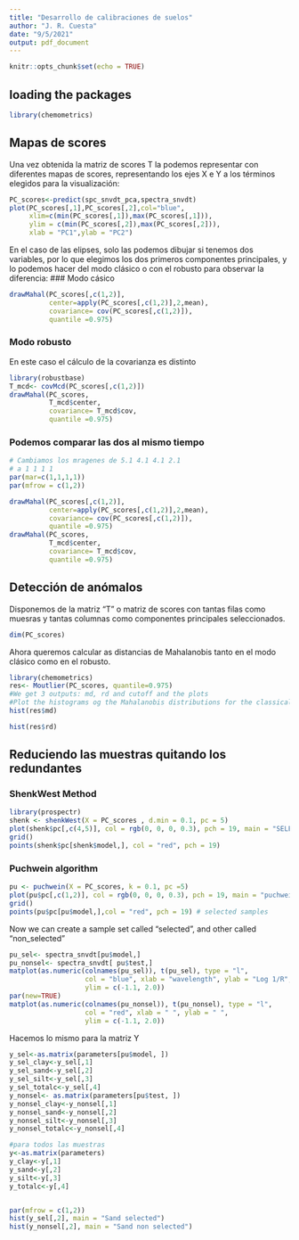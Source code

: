 ---
title: "Desarrollo de calibraciones de suelos"
author: "J. R. Cuesta"
date: "9/5/2021"
output: pdf_document
---

```{r setup, include=FALSE}
knitr::opts_chunk$set(echo = TRUE)
```
## loading the packages
```{r}
library(chemometrics)
```

## Mapas de scores
Una vez obtenida la matriz de scores T la podemos representar con diferentes mapas de scores, representando los ejes X e Y a los términos elegidos para la visualización:
```{r}
PC_scores<-predict(spc_snvdt_pca,spectra_snvdt)
plot(PC_scores[,1],PC_scores[,2],col="blue",
     xlim=c(min(PC_scores[,1]),max(PC_scores[,1])),
     ylim = c(min(PC_scores[,2]),max(PC_scores[,2])),
     xlab = "PC1",ylab = "PC2")
```
En el caso de las elipses, solo las podemos dibujar si tenemos dos variables, por lo que elegimos los dos primeros componentes principales, y lo podemos hacer del modo clásico o con el robusto para observar la diferencia:
### Modo cásico
```{r}
drawMahal(PC_scores[,c(1,2)], 
          center=apply(PC_scores[,c(1,2)],2,mean),
          covariance= cov(PC_scores[,c(1,2)]),
          quantile =0.975)
```
### Modo robusto
En este caso el cálculo de la covarianza es distinto
```{r}
library(robustbase)
T_mcd<- covMcd(PC_scores[,c(1,2)])
drawMahal(PC_scores, 
          T_mcd$center,
          covariance= T_mcd$cov,
          quantile =0.975)
```
### Podemos comparar las dos al mismo tiempo
```{r}
# Cambiamos los mragenes de 5.1 4.1 4.1 2.1
# a 1 1 1 1
par(mar=c(1,1,1,1))
par(mfrow = c(1,2))

drawMahal(PC_scores[,c(1,2)], 
          center=apply(PC_scores[,c(1,2)],2,mean),
          covariance= cov(PC_scores[,c(1,2)]),
          quantile =0.975)
drawMahal(PC_scores, 
          T_mcd$center,
          covariance= T_mcd$cov,
          quantile =0.975)
```




## Detección de anómalos
Disponemos de la matriz "T" o matriz de scores con tantas filas como muesras y tantas columnas como componentes principales seleccionados.
```{r}
dim(PC_scores)
```
Ahora queremos calcular as distancias de Mahalanobis tanto en el modo clásico como en el robusto.
```{r}
library(chemometrics)
res<- Moutlier(PC_scores, quantile=0.975)
#We get 3 outputs: md, rd and cutoff and the plots
#Plot the histograms og the Mahalanobis distributions for the classical and robust methods
hist(res$md)

hist(res$rd)
```

## Reduciendo las muestras quitando los redundantes
### ShenkWest Method
```{r}
library(prospectr)
shenk <- shenkWest(X = PC_scores , d.min = 0.1, pc = 5)
plot(shenk$pc[,c(4,5)], col = rgb(0, 0, 0, 0.3), pch = 19, main = "SELECT") 
grid()
points(shenk$pc[shenk$model,], col = "red", pch = 19)
```
### Puchwein algorithm
```{r}
pu <- puchwein(X = PC_scores, k = 0.1, pc =5)
plot(pu$pc[,c(1,2)], col = rgb(0, 0, 0, 0.3), pch = 19, main = "puchwein") 
grid()
points(pu$pc[pu$model,],col = "red", pch = 19) # selected samples
```
Now we can create a sample set called "selected", and other called "non_selected" 
```{r}
pu_sel<- spectra_snvdt[pu$model,]
pu_nonsel<- spectra_snvdt[ pu$test,]
matplot(as.numeric(colnames(pu_sel)), t(pu_sel), type = "l", 
                   col = "blue", xlab = "wavelength", ylab = "Log 1/R",
                   ylim = c(-1.1, 2.0))
par(new=TRUE)
matplot(as.numeric(colnames(pu_nonsel)), t(pu_nonsel), type = "l", 
                   col = "red", xlab = " ", ylab = " ",
                   ylim = c(-1.1, 2.0))
```
Hacemos lo mismo para la matriz Y
```{r}
y_sel<-as.matrix(parameters[pu$model, ])
y_sel_clay<-y_sel[,1]
y_sel_sand<-y_sel[,2]
y_sel_silt<-y_sel[,3]
y_sel_totalc<-y_sel[,4]
y_nonsel<- as.matrix(parameters[pu$test, ])
y_nonsel_clay<-y_nonsel[,1]
y_nonsel_sand<-y_nonsel[,2]
y_nonsel_silt<-y_nonsel[,3]
y_nonsel_totalc<-y_nonsel[,4]

#para todos las muestras
y<-as.matrix(parameters)
y_clay<-y[,1]
y_sand<-y[,2]
y_silt<-y[,3]
y_totalc<-y[,4]


par(mfrow = c(1,2))
hist(y_sel[,2], main = "Sand selected")
hist(y_nonsel[,2], main = "Sand non selected")
                       
```

